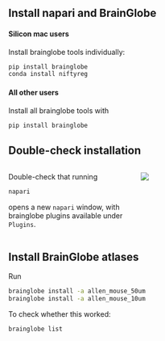 
## Install napari and BrainGlobe

#### Silicon mac users
Install brainglobe tools individually:
```bash
pip install brainglobe
conda install niftyreg
```


#### All other users
Install all brainglobe tools with
```.bash
pip install brainglobe
```


## Double-check installation {.smaller}
:::: {.columns}

::: {.column width="50%"}
Double-check that running
```bash
napari
```
opens a new `napari` window, with brainglobe plugins available under `Plugins`.
:::

::: {.column width="50%"}
![](img/napari-plugins.png)
:::

::::

## Install BrainGlobe atlases

Run
```bash
brainglobe install -a allen_mouse_50um
brainglobe install -a allen_mouse_10um
```

To check whether this worked:
```bash
brainglobe list
```